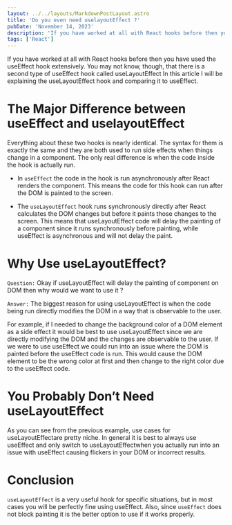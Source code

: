 ```yaml
---
layout: ../../layouts/MarkdownPostLayout.astro
title: 'Do you even need uselayoutEffect ?'
pubDate: 'November 14, 2023'
description: 'If you have worked at all with React hooks before then you have used the useEffect hook extensively. You may not know, though, that there is a second type of useEffect hook called useLayoutEffect In this article I will be explaining the useLayoutEffect hook and comparing it to useEffect.'
tags: ['React']
---
```


If you have worked at all with React hooks before then you have used the useEffect hook extensively. You may not know, though, that there is a second type of useEffect hook called useLayoutEffect In this article I will be explaining the useLayoutEffect hook and comparing it to useEffect.

# The Major Difference between useEffect and uselayoutEffect

Everything about these two hooks is nearly identical. The syntax for them is exactly the same and they are both used to run side effects when things change in a component. The only real difference is when the code inside the hook is actually run.

-  In `useEffect` the code in the hook is run asynchronously after React renders the component. This means the code for this hook can run after the DOM is painted to the screen.

-  The `useLayoutEffect` hook runs synchronously directly after React calculates the DOM changes but before it paints those changes to the screen. This means that useLayoutEffect code will delay the painting of a component since it runs synchronously before painting, while useEffect is asynchronous and will not delay the paint.

# Why Use useLayoutEffect?

`Question:` Okay if useLayoutEffect will delay the painting of component on DOM then why would we want to use it ?

`Answer:` The biggest reason for using useLayoutEffect is when the code being run directly modifies the DOM in a way that is observable to the user.

For example, if I needed to change the background color of a DOM element as a side effect it would be best to use useLayoutEffect since we are directly modifying the DOM and the changes are observable to the user. If we were to use useEffect we could run into an issue where the DOM is painted before the useEffect code is run. This would cause the DOM element to be the wrong color at first and then change to the right color due to the useEffect code.

# You Probably Don’t Need useLayoutEffect

As you can see from the previous example, use cases for useLayoutEffectare pretty niche. In general it is best to always use useEffect and only switch to useLayoutEffectwhen you actually run into an issue with useEffect causing flickers in your DOM or incorrect results.

# Conclusion

`useLayoutEffect` is a very useful hook for specific situations, but in most cases you will be perfectly fine using useEffect. Also, since `useEffect` does not block painting it is the better option to use if it works properly.
